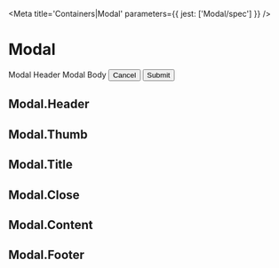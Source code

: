 

<Meta title='Containers|Modal' parameters={{ jest: ['Modal/spec'] }} />

# Modal

<Preview>
  <Story name='Default'>
    <Modal>
      <Modal.Header>
        <Modal.Thumb url={'data:image/gif;base64,R0lGODlhAQABAIAAAMLCwgAAACH5BAAAAAAALAAAAAABAAEAAAICRAEAOw=='} />
        <Modal.Title>Modal Header</Modal.Title>
        <Modal.Close/>
      </Modal.Header>
      <Modal.Content>
        Modal Body
      </Modal.Content>
      <Modal.Footer>
        <ButtonGroup align='end'>
          <Button>Cancel</Button>
          <Button primary>Submit</Button>
        </ButtonGroup>
      </Modal.Footer>
    </Modal>
  </Story>
</Preview>

<Props of={Modal} />

## Modal.Header

<Props of={Modal.Header} />

## Modal.Thumb

<Props of={Modal.Thumb} />

## Modal.Title

<Props of={Modal.Title} />

## Modal.Close

<Props of={Modal.Close} />

## Modal.Content

<Props of={Modal.Content} />

## Modal.Footer

<Props of={Modal.Footer} />
